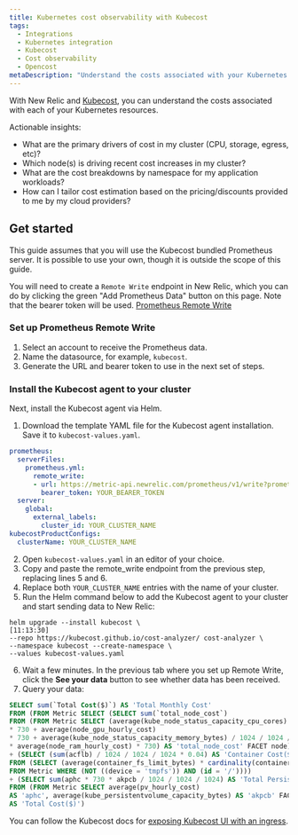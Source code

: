 ```yaml
---
title: Kubernetes cost observability with Kubecost
tags:
  - Integrations
  - Kubernetes integration
  - Kubecost
  - Cost observability
  - Opencost
metaDescription: "Understand the costs associated with your Kubernetes resources"
---
```


With New Relic and [Kubecost](https://kubecost.github.io/cost-analyzer/), you can understand the costs associated with each of your Kubernetes resources.

Actionable insights:
* What are the primary drivers of cost in my cluster (CPU, storage, egress, etc)?
* Which node(s) is driving recent cost increases in my cluster?
* What are the cost breakdowns by namespace for my application workloads?
* How can I tailor cost estimation based on the pricing/discounts provided to me by my cloud providers?

## Get started

This guide assumes that you will use the Kubecost bundled Prometheus server. It is possible to use your own, though it is outside the scope of this guide.

You will need to create a `Remote Write` endpoint in New Relic, which you can do by clicking the green "Add Prometheus Data" button on this page. Note that the bearer token will be used.
[Prometheus Remote Write](/docs/infrastructure/prometheus-integrations/install-configure-remote-write/set-your-prometheus-remote-write-integration/)

### Set up Prometheus Remote Write

1. Select an account to receive the Prometheus data.
2. Name the datasource, for example, `kubecost`.
3. Generate the URL and bearer token to use in the next set of steps.

### Install the Kubecost agent to your cluster

Next, install the Kubecost agent via Helm.

1. Download the template YAML file for the Kubecost agent installation. Save it to `kubecost-values.yaml`.

```yaml
prometheus:
  serverFiles:
    prometheus.yml:
      remote_write:
      - url: https://metric-api.newrelic.com/prometheus/v1/write?prometheus_server=YOUR_CLUSTER_NAME
        bearer_token: YOUR_BEARER_TOKEN
  server:
    global:
      external_labels:
        cluster_id: YOUR_CLUSTER_NAME
kubecostProductConfigs:
  clusterName: YOUR_CLUSTER_NAME
```

2. Open `kubecost-values.yaml` in an editor of your choice.
3. Copy and paste the remote_write endpoint from the previous step, replacing lines 5 and 6.
4. Replace both `YOUR_CLUSTER_NAME` entries with the name of your cluster.
5. Run the Helm command below to add the Kubecost agent to your cluster and start sending data to New Relic:

```shell
helm upgrade --install kubecost \                                                                                                                                                                  [11:13:30]
--repo https://kubecost.github.io/cost-analyzer/ cost-analyzer \
--namespace kubecost --create-namespace \
--values kubecost-values.yaml
```

6. Wait a few minutes. In the previous tab where you set up Remote Write, click the **See your data** button to see whether data has been received.
7. Query your data:

```sql
SELECT sum(`Total Cost($)`) AS 'Total Monthly Cost'
FROM (FROM Metric SELECT (SELECT sum(`total_node_cost`)
FROM (FROM Metric SELECT (average(kube_node_status_capacity_cpu_cores) * average(node_cpu_hourly_cost)
* 730 + average(node_gpu_hourly_cost)
* 730 + average(kube_node_status_capacity_memory_bytes) / 1024 / 1024 / 1024
* average(node_ram_hourly_cost) * 730) AS 'total_node_cost' FACET node))
+ (SELECT (sum(acflb) / 1024 / 1024 / 1024 * 0.04) AS 'Container Cost($)'
FROM (SELECT (average(container_fs_limit_bytes) * cardinality(container_fs_limit_bytes)) AS 'acflb'
FROM Metric WHERE (NOT ((device = 'tmpfs')) AND (id = '/'))))
+ (SELECT sum(aphc * 730 * akpcb / 1024 / 1024 / 1024) AS 'Total Persistent Volume Cost($)'
FROM (FROM Metric SELECT average(pv_hourly_cost)
AS 'aphc', average(kube_persistentvolume_capacity_bytes) AS 'akpcb' FACET persistentvolume, instance))
AS 'Total Cost($)')
```

You can follow the Kubecost docs for [exposing Kubecost UI with an ingress](https://docs.kubecost.com/install-and-configure/install/ingress-examples).
